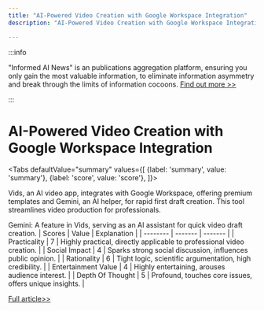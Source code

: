 ```yaml
---
title: "AI-Powered Video Creation with Google Workspace Integration"
description: "AI-Powered Video Creation with Google Workspace Integration"

---
```



:::info

"Informed AI News" is an publications aggregation platform, ensuring you only gain the most valuable information, to eliminate information asymmetry and break through the limits of information cocoons.  [Find out more >>](/)

:::

# AI-Powered Video Creation with Google Workspace Integration


<Tabs
	defaultValue="summary"
	values={[
	{label: 'summary', value: 'summary'},
	{label: 'score', value: 'score'},
]}>
<TabItem value="summary">


Vids, an AI video app, integrates with Google Workspace, offering premium templates and Gemini, an AI helper, for rapid first draft creation. This tool streamlines video production for professionals.

Gemini: A feature in Vids, serving as an AI assistant for quick video draft creation.
</TabItem>
<TabItem value="score">
	| Scores     | Value   | Explanation |
	| -------- | ------- | ------- |
	| Practicality  | 7    | Highly practical, directly applicable to professional video creation.    |
	| Social Impact | 4     | Sparks strong social discussion, influences public opinion.    |
	| Rationality    | 6    | Tight logic, scientific argumentation, high credibility.    |
	| Entertainment Value    | 4    | Highly entertaining, arouses audience interest.    |
	| Depth Of Thought    | 5    | Profound, touches core issues, offers unique insights.    |
</TabItem>
</Tabs>

[Full article>>](https://www.producthunt.com/posts/google-vids-2)
